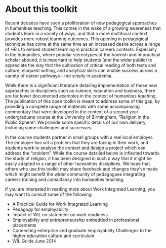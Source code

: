 # About this toolkit

Recent decades have seen a proliferation of new pedagogical approaches in humanities teaching. This comes in the wake of a growing awareness that students learn in a variety of ways, and that a more multifocal context provides more robust learning outcomes. This opening in pedagogical technique has come at the same time as an increased desire across a range of HEIs to embed student learning in practical careers contexts. Especially in the humanities, where popular stereotypes of the bookish and impractical scholar abound, it is important to help students (and the wider public) to appreciate the way that the cultivation of critical reading of both texts and culture, eloquent writing, and analytical skills can enable success across a variety of career pathways - not simply in academia.

While there is a significant literature detailing implementation of these new approaches in disciplines such as science, education and business, there are far fewer documented examples in the context of humanities teaching. The publication of this open toolkit is meant to address some of this gap, by providing a complete range of materials with some accompanying commentary that were developed in the context of a second year undergraduate course at the University of Birmingham, "Religion in the Public Sphere". We provide some specific details of our own delivery, including some challenges and successes. 

In the course students partner in small groups with a real local employer. The employer has set a problem that they are facing in their work, and students work to analyse the context and design a project which can address the "problem". While the course detailed below is inflected towards the study of religion, it has been designed in such a way that it might be easily adapted to a range of other humanities disciplines. We hope that others who use this toolkit may share feedback and changes they've made which might benefit the wider community of pedagogues integrating careers training and consultancy into humanities teaching.

If you are interested in reading more about Work Integrated Learning, you may want to consult some of the following:

- A Practical Guide for Work Integrated Learning
- Pedagogy for employability
- Impact of WIL on statement on work readiness
- Employability and entrepreneurship embedded in professional placements
- Connecting enterprise and graduate employability Challenges to the higher education culture and curriculum
- WIL Guide June 2014
